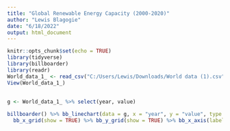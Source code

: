 ```yaml
---
title: "Global Renewable Energy Capacity (2000-2020)"
author: "Lewis Blagogie"
date: "6/18/2022"
output: html_document
---
```


```r
knitr::opts_chunk$set(echo = TRUE)
library(tidyverse)
library(billboarder)
library(readr)
World_data_1_ <- read_csv("C:/Users/Lewis/Downloads/World data (1).csv")
View(World_data_1_)


```

## 



```r
g <- World_data_1_ %>% select(year, value)

billboarder() %>% bb_linechart(data = g, x = "year", y = "value", type = "spline") %>%  bb_x_axis(tick = list(format = "%Y-%m", fit = FALSE)) %>% 
  bb_x_grid(show = TRUE) %>% bb_y_grid(show = TRUE) %>% bb_x_axis(label = list(text = "Year", position = "center")) %>% bb_y_axis(label = list(text = "Value GW", position = "middle")) %>% bb_legend(position = "right") %>% bb_zoom(enabled = list (type = "drag"), resetButton = list(text = "unzoom")) %>% bb_title("Global Renewable Energy Capacity (2000-2020)", position = "center")


```


